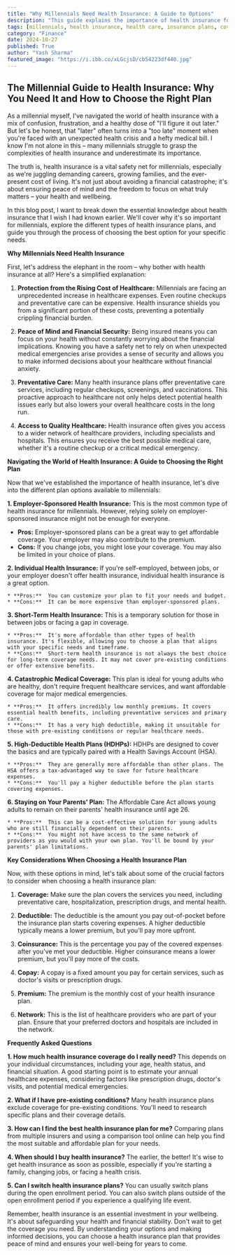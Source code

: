 ```yaml
---
title: "Why Millennials Need Health Insurance: A Guide to Options"
description: "This guide explains the importance of health insurance for millennials, breaks down different plan options, and provides tips on selecting the right plan based on individual needs and budget."
tags: [millennials, health insurance, health care, insurance plans, coverage, deductible, copay, premium, health savings account, individual health insurance, employer-sponsored health insurance, short-term health insurance, catastrophic health insurance]
category: "Finance"
date: 2024-10-27
published: True
author: "Yash Sharma"
featured_image: "https://i.ibb.co/xLGcjsD/cb54223df440.jpg"
---
```


## The Millennial Guide to Health Insurance: Why You Need It and How to Choose the Right Plan

As a millennial myself, I've navigated the world of health insurance with a mix of confusion, frustration, and a healthy dose of "I'll figure it out later." But let's be honest, that "later" often turns into a "too late" moment when you're faced with an unexpected health crisis and a hefty medical bill. I know I'm not alone in this – many millennials struggle to grasp the complexities of health insurance and underestimate its importance. 

The truth is, health insurance is a vital safety net for millennials, especially as we're juggling demanding careers, growing families, and the ever-present cost of living.  It's not just about avoiding a financial catastrophe; it's about ensuring peace of mind and the freedom to focus on what truly matters – your health and wellbeing.

In this blog post, I want to break down the essential knowledge about health insurance that I wish I had known earlier.  We'll cover why it's so important for millennials, explore the different types of health insurance plans, and guide you through the process of choosing the best option for your specific needs.  

**Why Millennials Need Health Insurance**

First, let's address the elephant in the room – why bother with health insurance at all? Here's a simplified explanation:

1. **Protection from the Rising Cost of Healthcare:**  Millennials are facing an unprecedented increase in healthcare expenses. Even routine checkups and preventative care can be expensive. Health insurance shields you from a significant portion of these costs, preventing a potentially crippling financial burden.

2. **Peace of Mind and Financial Security:**  Being insured means you can focus on your health without constantly worrying about the financial implications.  Knowing you have a safety net to rely on when unexpected medical emergencies arise provides a sense of security and allows you to make informed decisions about your healthcare without financial anxiety.

3. **Preventative Care:** Many health insurance plans offer preventative care services, including regular checkups, screenings, and vaccinations. This proactive approach to healthcare not only helps detect potential health issues early but also lowers your overall healthcare costs in the long run. 

4. **Access to Quality Healthcare:**  Health insurance often gives you access to a wider network of healthcare providers, including specialists and hospitals. This ensures you receive the best possible medical care, whether it's a routine checkup or a critical medical emergency. 

**Navigating the World of Health Insurance: A Guide to Choosing the Right Plan**

Now that we've established the importance of health insurance, let's dive into the different plan options available to millennials:

**1. Employer-Sponsored Health Insurance:**  This is the most common type of health insurance for millennials. However, relying solely on employer-sponsored insurance might not be enough for everyone. 

   * **Pros:**  Employer-sponsored plans can be a great way to get affordable coverage. Your employer may also contribute to the premium.
   * **Cons:**  If you change jobs, you might lose your coverage. You may also be limited in your choice of plans.

**2. Individual Health Insurance:**  If you're self-employed, between jobs, or your employer doesn't offer health insurance, individual health insurance is a great option. 

    * **Pros:**  You can customize your plan to fit your needs and budget.
    * **Cons:**  It can be more expensive than employer-sponsored plans.

**3. Short-Term Health Insurance:**  This is a temporary solution for those in between jobs or facing a gap in coverage. 

    * **Pros:**  It's more affordable than other types of health insurance. It's flexible, allowing you to choose a plan that aligns with your specific needs and timeframe.
    * **Cons:**  Short-term health insurance is not always the best choice for long-term coverage needs. It may not cover pre-existing conditions or offer extensive benefits.

**4. Catastrophic Medical Coverage:** This plan is ideal for young adults who are healthy, don't require frequent healthcare services, and want affordable coverage for major medical emergencies.

    * **Pros:**  It offers incredibly low monthly premiums. It covers essential health benefits, including preventative services and primary care.
    * **Cons:**  It has a very high deductible, making it unsuitable for those with pre-existing conditions or regular healthcare needs.

**5. High-Deductible Health Plans (HDHPs):**  HDHPs are designed to cover the basics and are typically paired with a Health Savings Account (HSA).

    * **Pros:**  They are generally more affordable than other plans. The HSA offers a tax-advantaged way to save for future healthcare expenses. 
    * **Cons:**  You'll pay a higher deductible before the plan starts covering expenses.

**6. Staying on Your Parents' Plan:**  The Affordable Care Act allows young adults to remain on their parents' health insurance until age 26.

    * **Pros:**  This can be a cost-effective solution for young adults who are still financially dependent on their parents. 
    * **Cons:**  You might not have access to the same network of providers as you would with your own plan. You'll be bound by your parents' plan limitations.

**Key Considerations When Choosing a Health Insurance Plan**

Now, with these options in mind, let's talk about some of the crucial factors to consider when choosing a health insurance plan:

1. **Coverage:**  Make sure the plan covers the services you need, including preventative care, hospitalization, prescription drugs, and mental health.

2. **Deductible:**  The deductible is the amount you pay out-of-pocket before the insurance plan starts covering expenses.  A higher deductible typically means a lower premium, but you'll pay more upfront.

3. **Coinsurance:** This is the percentage you pay of the covered expenses after you've met your deductible.  Higher coinsurance means a lower premium, but you'll pay more of the costs.

4. **Copay:**  A copay is a fixed amount you pay for certain services, such as doctor's visits or prescription drugs.

5. **Premium:** The premium is the monthly cost of your health insurance plan.

6. **Network:** This is the list of healthcare providers who are part of your plan. Ensure that your preferred doctors and hospitals are included in the network.

**Frequently Asked Questions**

**1. How much health insurance coverage do I really need?**
This depends on your individual circumstances, including your age, health status, and financial situation. A good starting point is to estimate your annual healthcare expenses, considering factors like prescription drugs, doctor's visits, and potential medical emergencies.

**2. What if I have pre-existing conditions?**
Many health insurance plans exclude coverage for pre-existing conditions.  You'll need to research specific plans and their coverage details. 

**3. How can I find the best health insurance plan for me?**
Comparing plans from multiple insurers and using a comparison tool online can help you find the most suitable and affordable plan for your needs. 

**4. When should I buy health insurance?**
The earlier, the better!  It's wise to get health insurance as soon as possible, especially if you're starting a family, changing jobs, or facing a health crisis.

**5. Can I switch health insurance plans?**
You can usually switch plans during the open enrollment period. You can also switch plans outside of the open enrollment period if you experience a qualifying life event. 

Remember, health insurance is an essential investment in your wellbeing. It's about safeguarding your health and financial stability. Don't wait to get the coverage you need. By understanding your options and making informed decisions, you can choose a health insurance plan that provides peace of mind and ensures your well-being for years to come. 